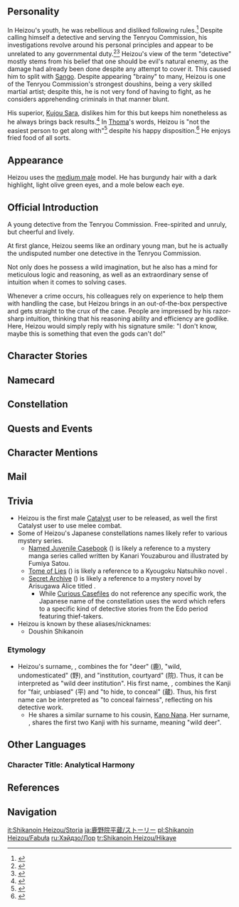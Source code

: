 {{CharacterTabs}}
{{Quote|A young prodigy detective from the Tenryou Commission. His senses are sharp and his thoughts are ingenious. No matter what unsolved case he's facing, he can get to the truth in unexpected ways.|Description from the Official Website<ref>Official Genshin Impact Website: [https://genshin.hoyoverse.com/m/en/character/inazuma?char=13 Shikanoin Heizou]</ref>}}

==Personality==
{{Quote|A young prodigy detective from the Tenryou Commission. His senses are sharp and his thoughts are clear.|In-game character attributes and profile page text}}
In Heizou's youth, he was rebellious and disliked following rules.<ref>{{Ref/NPC|Kano Nana}}</ref> Despite calling himself a detective and serving the Tenryou Commission, his investigations revolve around his personal principles and appear to be unrelated to any governmental duty.<ref>{{Ref/VO|Kamisato Ayato|About Shikanoin Heizou}}</ref><ref>{{Ref/VO|Sangonomiya Kokomi|About Shikanoin Heizou}}</ref> Heizou's view of the term "detective" mostly stems from his belief that one should be evil's natural enemy, as the damage had already been done despite any attempt to cover it. This caused him to split with [[Sango]]. Despite appearing "brainy" to many, Heizou is one of the Tenryou Commission's strongest doushins, being a very skilled martial artist; despite this, he is not very fond of having to fight, as he considers apprehending criminals in that manner blunt.

His superior, [[Kujou Sara]], dislikes him for this but keeps him nonetheless as he always brings back results.<ref>{{Ref/VO|Kujou Sara|About Shikanoin Heizou}}</ref> In [[Thoma]]'s words, Heizou is "not the easiest person to get along with"<ref>{{Ref/VO|Thoma|About Shikanoin Heizou}}</ref> despite his happy disposition.<ref>{{Ref/VO|Kaedehara Kazuha|About Shikanoin Heizou}}</ref> He enjoys fried food of all sorts.

==Appearance==
{{See also|Spirited Valor}}
<!-- Keep appearance section short and concise. Limit to 3-4 sentences. Outfits should be described on the outfit pages. -->
Heizou uses the [[:Category:Medium Male Characters|medium male]] model. He has burgundy hair with a dark highlight, light olive green eyes, and a mole below each eye.

==Official Introduction==
{{Official Introduction
|title=Even the most seamless cloak fears an unexpected cold wind.
|link=https://www.hoyolab.com/article/4793716
|character=Shikanoin Heizou
}}

A young detective from the Tenryou Commission. Free-spirited and unruly, but cheerful and lively.

At first glance, Heizou seems like an ordinary young man, but he is actually the undisputed number one detective in the Tenryou Commission.

Not only does he possess a wild imagination, but he also has a mind for meticulous logic and reasoning, as well as an extraordinary sense of intuition when it comes to solving cases.

Whenever a crime occurs, his colleagues rely on experience to help them with handling the case, but Heizou brings in an out-of-the-box perspective and gets straight to the crux of the case.
People are impressed by his razor-sharp intuition, thinking that his reasoning ability and efficiency are godlike. Here, Heizou would simply reply with his signature smile: "I don't know, maybe this is something that even the gods can't do!"

==Character Stories==
{{Character Story
|title1        = Character Details
|text1         = <p>Shikanoin Heizou is an extraordinary young detective.</p><p>Though working at the Tenryou Commission, he is at odds with the usual impression of a public servant, who is expected to be "stern," "solemn"... and "solemn" again.</p><p>On the outside, he appears more well-behaved and polite than any other new hires, but on the inside, he is actually thumbing his nose at all the official mumbo jumbo.</p><p>Unlike his colleagues, he does not go to the Station to report for duty on a daily basis and rarely shows up for any routine patrols.</p><p>It can seem like ages since you last saw him, and you may finally chance upon him at some crime scene. Yet, judging by that ever-present grin, you can hardly tell if he is actually there working.</p><p>Funnily enough, all his "unorthodox behaviors as a public servant" are somewhat acquiesced to.</p><p>His colleagues are more than willing to work with him and his boss seldom criticizes him for being this unfettered.</p><p>Even his boss's boss inquires after him every now and then.</p><p>All this can be safely chalked up to his unrivaled prowess as a detective.</p><p>Whenever the Tenryou Commission is tackling an unusually complicated case, be it a major one or a mysterious one, everyone regards Heizou as their last hope to crack the code.</p><p>Even the head of the Police Station marvels at his extensive experience in solving cases, but Heizou himself has a different opinion about that.</p><p>"Experience is another name for people's past mistakes, and that's not my trump card."</p><p>"My trump card is something I was born with."</p>
|mention1      = 

|title2        = Character Story 1
|friendship2   = 2
|text2         = <p>Joining the Tenryou Commission is no easy task. Not only do you have to pass the ability test, but also a thorough background check.</p><p>Therefore, candidates are usually required to declare some essential information, such as any valuable property.</p><p>According to Yoriki [[Owada]], who was in charge of the check at the time, when Heizou applied, he handed in nothing but a blank declaration form.</p><p>It was a bright and sunny morning. Sitting opposite Owada, Heizou was curiously exploring the place with his eyes. Owada, who had been around the block by then, spent a moment deciphering the blank form, then looked up and insinuated,</p><p>"I've met many brilliant young people. However, it's a shame that none of them made it to the Station in the end."</p><p>Hearing this, all of a sudden, that seemingly hyperactive young man stopped looking around, sat up straight, and looked Owada in the eye.</p><p>"Right. How about a young person like me?"</p><p>His switching happened so fast that Yoriki Owada was suddenly stunned, feeling like prey in the sights of some hawk-eyed predator.</p><p>Out of nowhere, a strange sensation came over him, as if at that moment, he was the one being scrutinized.</p><p>He said jokingly then, as though it would steady his nerves,</p><p>"The Tenryou Commission does not discriminate against the poor. But if you have literally nothing to declare, then we'll make sure we pay extra attention to your background."</p><p>It was followed by an unexpected silence. The one sitting opposite looked straight at him without saying a word, just as before.</p><p>Owada wasn't feeling his best, his forehead slightly twitching. Maybe it was too hot. He made to wipe off the sweat with the back of his hand.</p><p>However, there was no sweat on his forehead at all. Owada stared blankly at the dry back of his hand, not knowing if he should wipe again or put his hand down.</p><p>The young man burst out into laughter upon seeing this. His hearty laughter immediately relieved Owada from his overwhelmed state.</p><p>Heizou just leaned on the table with his chin in one hand, pointing to his head with the other. He smiled at Owada and said,</p><p>"Other than my genius, I have nothing to declare."</p>
|mention2      = Owada

|title3        = Character Story 2
|friendship3   = 3
|text3         = <p>The Tenryou Commission is in fact not where Heizou started his career as a detective.</p><p>Before all this happened, Heizou once owned an agency called "Bantan Sango & Heizou Detective Agency."</p><p>It was what was to become [[Bantan Sango Detective Agency]] in Inazuma City now, which was actually co-founded by Heizou and Sango in the beginning.</p><p>The story of the two started with them striking an instant chord with each other, only to end with them regretfully parting ways.</p><p>After the breakdown of their partnership, Heizou's name, naturally, was taken down from the old business.</p><p>As for the reason behind it all, it can probably all be summed up as "they had different visions."</p><p>Sango believes that a detective's entire mission is to uncover the truth, which is something of utmost significance. Most detectives also hold this belief dear to their hearts.</p><p>But Heizou reckons there's more to it. That there might be something that's even more vital than the truth.</p><p>Years of experience working as a detective have made him aware that when a new case comes to him, that means something unfortunate has already happened.</p><p>No matter how the criminals are punished for their evil conduct afterward, it cannot change the fact that someone has already been hurt.</p><p>Similarly, no matter how skilled a doctor is, they will never be able to treat a patient and pretend that nothing ever happened, telling them,</p><p>"Look, all your wounds have healed, as if you were never wounded in the first place."</p><p>The truth is from then on, whenever the patient sees a doctor, sees an infirmary, or sees the scars left by the operation, they will be reminded every time of all the wounds that were once on their body, hurting them.</p><p>Doctors are helpless to prevent violent actions from being executed somewhere. Detectives cannot stop new cases from emerging. But Heizou hopes to break this status quo once and for all.</p><p>"If I can't nip evil in the bud, then I shall be its natural enemy."</p><p>"The name of Shikanoin Heizou will be renowned throughout the world and intimidate anyone with malicious intent all across Teyvat."</p><p>"They will realize one thing. Once they submit to the darkness, I will hunt them down to the ends of the earth."</p><p>It was at that point that he made his decision to leave the agency and join the Tenryou Commission.</p><p>It was the starting point for him to become the "detective" he seeks to be.</p>
|mention3      = Sango

|title4        = Character Story 3
|friendship4   = 4
|text4         = <p>"I've read in the novels that every great detective has an assistant, just like every katsudon has a pork cutlet."</p><p>At the Police Station, the new recruit [[Uesugi]] approached Heizou with a big smile on his face.</p><p>"So, Heizou, what do you think? Can I be your assistant? I'm very clever."</p><p>Heizou eyed this chirpy young man up with a grin, then rubbed his chin and replied,</p><p>"My intuition tells me that you are not that clever."</p><p>"Huh? May... maybe your intuition is wrong."</p><p>The sentence Uesugi just uttered seemed to have some magic to it as if it were a closing joke made at the end of a comedy. On hearing that, his nearby senior colleagues all laughed like a supportive audience.</p><p>The clever Uesugi immediately realized that he had said something inappropriate, so he tried to patch his statement up.</p><p>"What I meant is... we can't just rely solely on intuition in our line of work!"</p><p>Unexpectedly, everyone laughed even harder this time. Uesugi, not comprehending what had happened, thought to himself that maybe he should really consider being a comedian.</p><p>At that moment, Heizou brushed his shoulder as if to remove the awkwardness along with the dust.</p><p>"I was just joking. Actually, my intuition tells me that you, Uesugi, are going to be an excellent Doushin."</p><p>"And so, I suggest that you find your own assistant should you have the time."</p><p>No sooner had Heizou finished his sentence than he had run away like the wind, leaving a still-baffled Uesigi and his guffawing colleagues behind.</p><p>...</p><p>"You've still got a long way to go before you can be Doushin Shikanoin's assistant."</p><p>"I was just trying to help since I noticed that he has no assistant..."</p><p>"Of course he does. He mentioned his assistant many times."</p><p>"What?! Has he?"</p><p>"Didn't you hear him say 'my intuition tells me' multiple times?"</p><p>"Huh?! Are you saying... that his assistant is... his intuition?!"</p><p>"Exactly! That guy can solve cases merely with his intuition. Isn't that wild?"</p>
|mention4      = Uesugi

|title5        = Character Story 4
|friendship5   = 5
|text5         = <p>When it comes to performance, Heizou should've been promoted many a time, considering all his achievements.</p><p>However, in reality, Heizou has been a Doushin ever since he joined the Tenryou Commission.</p><p>On the other hand, many among his colleagues and superiors have risen through the ranks as a by-product of his achievements.</p><p>After Heizou's cousin, [[Kano Nana]], heard about it, she came to Heizou and determined to stand up for him.</p><p>"You may be a brat, but this unfair treatment you've suffered is way worse."</p><p>"I'm going to give those goons a piece of my mind!"</p><p>Heizou knew his cousin very well, so to save her from any trouble, Heizou patiently explained the reasons behind this situation &mdash; a rare thing for him.</p><p>"Cuz, don't consider me lesser than them."</p><p>"Wanna take a guess at how many inmates at the Police Station Jail can name the Yoriki?"</p><p>Heizou spread his fingers of one hand, palm facing her. "This number at most."</p><p>Having no idea what he was getting at, Kano Nana replied hesitantly, "Five?"</p><p>"What about the ones who can name this genius detective right in front of you?"</p><p>Heizou spread his fingers of the other hand, this time palm facing himself, "This many at least."</p><p>"Five again? What's the difference?"</p><p>Heizou laughed, "Cuz, I'm talking about the number of hairs on my hands!"</p><p>"Just like we have no hair on our palms, none of the inmates can name all the Yoriki."</p><p>"But the inmates who can name me are as many as the hairs on the back of my hand!"</p><p>"Now that my influence has far exceeded that of those Yoriki, what's in it for me to get promoted?"</p><p>"On the contrary, staying close to the front line means that more criminals will be intimidated by the name of Shikanoin Heizou &mdash; that's my ultimate goal."</p><p>"So don't worry about me, cuz. I have never strayed, and I will never stray from my path!"</p>
|mention5      = Kano Nana

|title6        = Character Story 5
|friendship6   = 6
|text6         = <p>Just as Heizou claims, the most well-known name at the Police Station Jail is not that of any Yoriki, or even that of the General of the Tenryou Commission... But is instead the name of Doushin Shikanoin Heizou.</p><p>Here, at least, even the name of the [[Raiden Shogun]] herself might be lesser in stature compared to his.</p><p>After all, none of these criminals, great or small, have ever been personally nabbed by the Shogun, but a great many of them are surely here on Heizou's account.</p><p>This is how things panned out:</p><p>It started with some arrogant crooks boasting while temporarily out from behind bars of how elite their criminal skills were and how they had sent government officials off on wild goose chases, seeking to gain the admiration of their fellows.</p><p>But when asked why they were caught in spite of their great skills, they would often blame, through clenched teeth, the matter on "that detective."</p><p>"Not that I didn't try, mind you, but he's just too cunning!"</p><p>Thus did the detective's name spread throughout the prison.</p><p>Even later on, the situation would again change when the criminals discovered that the detective who caught them was someone named "Shikanoin Heizou."</p><p>It was one thing if a single detective could catch some skilled crooks. Perhaps he was just a good detective.</p><p>But if countless high-level criminals were seized by this one man, then surely he could not be an ordinary person.</p><p>In that moment, everyone present imagined something similar.</p><p>A trickster god in the guise of humanity, scheming and cunning beyond compare, seeing into the hearts of mortals with contemptuous ease.</p><p>Why, a change of sides would see such a fellow become the greatest criminal in history!</p><p>Those who were unwilling to take part in further affray spoke no more, while even the most hardened and wicked amongst them secretly thought:</p><p>"It might be best not to take him on, or to speak more ill about him than we should."</p><p>Even the fiercest criminal lords no longer use his name even when they wish to boast, instead using the pseudonym "Cyclone."</p><p>When the Doushin on guard duty heard this new title, they would ask what it meant.</p><p>And some petty criminals would reply, "A calamity! A plague upon all us crooks!"</p>
|mention6      = Raiden Shogun

|title7        = Martial Arts Tournament Champion's Medal
|friendship7   = 4
|text7         = <p>The way Heizou sees it, detectives are to destroy their opponents' defenses using their intelligence.</p><p>Using force to subdue criminals is, inevitably, the inferior way of doing things, and so Heizou does his best to avoid this in his daily work.</p><p>As such, his reputation at the Police Station was, for the longest time, one of a brainy but dainty character.</p><p>Thus, everyone was all too sure that he would be in for a tough time at the internal martial arts contest held by the Station.</p><p>This would be a no-holds-barred contest: neither limitations on schools nor restrictions of weapons would hold any sway here. The only rule was that the one to knock their opponent from a fifty-pace ring would triumph.</p><p>To everyone's shock, however, the "brainy" Heizou would show up to this contest without using Vision, and he carried no weapon but his two bare fists, which in turn carried him to the final.</p><p>During that match, [[Kujou Sara]], who had arrived upon hearing rumors of his prowess, assessed that the match was over even before it began.</p><p>"Doushin Shikanoin moves lightly and his fists are the match of any weapon. It would be hard to match him in melee &mdash; and only a skilled bowman would triumph."</p><p>As she predicted, Heizou's opponent would concede defeat after taking seventeen punches to the left side, with only a streak of Heizou's hair sliced off to show for it.</p><p>But just as he was about to be crowned champion, Kujou Sara herself walked into the ring and picked up a training bow, requesting a match with Heizou.</p><p>There was a brief uproar. Most of the people participating in the tournament were rather junior Doushin, and no one had expected that General Kujou herself would attend.</p><p>Heizou narrowed his eyes. He had originally only come to test his skills, such that he might not be found wanting in the extreme situations where his wits alone would not be sufficient.</p><p>But at this moment, his blood was up and the spirit of competition had descended on him like it often does on youths, and so he gladly accepted. In a flash, the atmosphere heated up and everyone was flushed with excitement.</p><p>"Great going, Heizou!" Doushin Uesugi yelled from the stands, Yoriki Owada quietly pumping a fist from beside him.</p><p>After a moment's preparation, both parties entered the ring. The rules were slightly different this time: neither of them would use their Visions. This would only be a contest at fifty paces between Sara's arrow and Heizou's fists. Whoever touched the other first with their weapon would be declared the victor.</p><p>The atmosphere by now was practically bursting at the seams. The battle was about to begin. Yet few realized that in a battle between experts, each move was peril itself, and that the match would be ended in a single shot.</p><p>Sara let fly, and fifty paces away, Heizou was seen with his right hand clenched in front of his chest, tightly gripping an arrow that quivered but two finger-widths from his heart like a striking serpent.</p><p>"It's my loss. What a frighteningly fast shot," Heizou said with a laugh, before throwing the arrow aside. "There was no time to evade, General, so I was forced to touch your weapon."</p><p>"I won by dint of the rules alone. I have met very few who could catch one of my arrows barehanded. I doubt the result would be so certain, were this a real battle."</p><p>Sara's eyes glimmered as she spoke such praise.</p><p>"Doushin Shikanoin, you are skilled in both mind and hand. You will do great things, should you be more disciplined."</p><p>...</p><p>Half a month later, a champion's medal specially made by the Tenryou Commission arrived at the [[Grand Narukami Shrine]], along with a handwritten note.</p><p>"Here's a little something, cuz, for you to give to my old man when you've got the time. Y'know, just to let him know that I haven't completely made a mess of his teachings and all."</p>
|mention7      = Kujou Sara,Uesugi,Owada,Kano Nana

|title8        = Vision
|friendship8   = 6
|text8         = <p>Heizou mentions his childhood very little, for it was not a happy one.</p><p>He was born in a remote village where his ancestry was rather prominent and his father was a martial artist of some small repute.</p><p>But just like every other rebellious child in the world, he only wished to escape having to take up his father's work, even as he was forced to learn martial arts alongside him.</p><p>This state of affairs would persist until Heizou made a friend who claimed to be from a wealthy merchant family at a festival.</p><p>This friend was a bright and agile mind, and would often bring all manner of new gadgets for Heizou to play with, saying that they were from his family's storehouse.</p><p>Books from [[Sumeru]], mysterious toys from [[Fontaine]] of all sorts... These toys injected significant vibrance into Heizou's otherwise monotonous life.</p><p>The friends grew closer as they grew older, but Heizou also began to notice a problem.</p><p>His friend's clothes were always filthy, hardly the sort of image a rich merchant's son should have.</p><p>He thus decided to have an honest talk with his friend. They would have a conversation like proper adults.</p><p>Unexpectedly, his friend immediately admitted to having deceived him, and even confessed that all the gifts he had given Heizou were stolen from the local merchant's guild.</p><p>He even went so far as to relate that he had originally met Heizou at the festival with the intention to steal some valuables from the latter, only for them to have become friends instead.</p><p>He laughed as he confessed these matters, as if this was some interesting tale.</p><p>Heizou was furious, though he knew not what he was angry at: was he angry at having been deceived by his best friend? Or was it because his best friend was a criminal?</p><p>Regardless, he reprimanded his friend harshly: "We're not friends anymore!"</p><p>Fuming, he returned home, sought out each and every item he had been given, and threw them all out, till nothing but a single green pebble remained.</p><p>This was one of a pair of "treasures" the two of them had fished out from a small stream, and each of them had taken one. This item alone was not tainted by theft, and was perhaps purer even than their friendship.</p><p>Gazing upon it, Heizou hardened his heart and threw it out the window... only for it to strike the window lattice and come flying back, rolling under his bed.</p><p>Now irate, and seeing how even the heavens were conspiring against him in this endeavor, Heizou, in a fit of growing pique, dumped himself on the ground like a frog with a punctured belly, refusing to move.</p><p>Looking at the ceiling despondently, he told himself that he would one day put these ill things out of his mind. Yet the world is such that the more we wish to forget things, the more they shall refuse to be forgotten.</p><p>A year later, when the festival where he and his friend first met rolled back around, Heizou happened to rediscover the pebble, and had it on him as he traveled to attend the festival.</p><p>He knew not what he was expecting, but fate already had an answer on hand... though it was not the one Heizou expected.</p><p>Heizou would meet his friend again that day, collapsed by the roadside in a pool of his own blood amidst the screams of the crowd.</p><p>Just a moment earlier, his friend had gotten into an altercation with a ruffian who had angled to steal his Mora purse, and who then in a panic had plunged a dagger into his heart.</p><p>Heizou dashed over to check on his old friend, the pebble in his hand falling by the wayside. Catching sight of it, his friend's dull eyes lit up just a little.</p><p>"Come here to see me, did you... Heizou?"</p><p>Heizou tried to keep pressure over his good friend's chest, but the blood kept seeping through his fingers, and he was again filled with fury, even more so than the year prior.</p><p>"Just shut up! Shut up!" He yelled at his friend.</p><p>His friend shook his head, and with great effort opened his purse. There was not a single Mora inside &mdash; nothing but the green pebble that had belonged to him.</p><p>Squeezing the last ounce of his strength out, he held the pebble out to Heizou with a smile broader than when they had parted.</p><p>"I... I came to see you, too..."</p><p>...</p><p>Heizou did not recall how he had returned home. His mind was blank, filled with nothing but rage and disgust.</p><p>But in that moment, his intuition told him that he felt rage and disgust at a certain thing, and that he and it had always been foes.</p><p>This thing had mixed deception into friendship, and it had caused life to be cut short before its time. "Sin." That was its name.</p><p>But it was not his friend's sin of deception or theft, nor was it the murder that the thief committed. It was something more abstract, something of a higher order.</p><p>It was the culmination of all the sins in this world, hovering over all like a titanic shadow covering the skies, fixing its cold and unfeeling gaze on all that was good in this world, and seeking ways to snuff it out.</p><p>One morning, one month later, Heizou sneaked out of doors to travel afar, leaving a farewell note behind. He had found his enemy, and he would now embark on a journey to make war against it.</p><p>Accompanying him on this journey was a green stone, but it was not the pebble that symbolized friendship, but instead a Vision that stood for his resolve.</p>
|mention8      = 
}}

==Namecard==
{{Namecard|Shikanoin Heizou: Temari}}

==Constellation==
{{Constellation Lore|Cervus Minor}}

==Quests and Events==
{{Quests and Events}}

==Character Mentions==
{{Character Mentions}}

==Mail==
{{Mails by Category List|noheader=1}}

==Trivia==
* Heizou is the first male [[Catalyst]] user to be released, as well the first Catalyst user to use melee combat.
* Some of Heizou's Japanese constellations names likely refer to various mystery series.
** [[Named Juvenile Casebook]] ({{ja|通称少年事件簿}}) is likely a reference to a mystery manga series called ''{{w|The Kindaichi Case Files}}'' written by Kanari Youzaburou and illustrated by Fumiya Satou.
** [[Tome of Lies]] ({{ja|荒唐無稽百物語}}) is likely a reference to a Kyougoku Natsuhiko novel {{ja|巷説百物語|Kousetsu Hyaku Monogatari|A Hundred Tales of Karma}}.
** [[Secret Archive]] ({{ja|屏禁密室大図鑑}}) is likely a reference to a mystery novel by Arisugawa Alice titled {{ja|有栖川有栖の密室大図鑑|Arisugawa Arisu no Misshitsu Daizukan|Arisugawa Alice's Illustrated Guide to the Locked Room}}.
*** While [[Curious Casefiles]] do not reference any specific work, the Japanese name of the constellation uses the word {{ja|捕物帳|torimonochou}} which refers to a specific kind of detective stories from the Edo period featuring thief-takers.
* Heizou is known by these aliases/nicknames:
** Doushin Shikanoin
===Etymology===
* Heizou's surname, {{Lang|Shikanoin|ja=鹿野院|ja_rm=Shikanoin}}, combines the {{w|Kanji}} for "deer" (鹿), "wild, undomesticated" (野), and "institution, courtyard" (院). Thus, it can be interpreted as "wild deer institution". His first name, {{Lang|Heizou|ja=平蔵|ja_rm=Heizou}}, combines the Kanji for "fair, unbiased" (平) and "to hide, to conceal" (蔵). Thus, his first name can be interpreted as "to conceal fairness", reflecting on his detective work.
** He shares a similar surname to his cousin, [[Kano Nana]]. Her surname, {{Lang|Kano|ja=鹿野|ja_rm=Kano}}, shares the first two Kanji with his surname, meaning "wild deer".

==Other Languages==
===Character Title: Analytical Harmony===
{{Other Languages
|en      = Analytical Harmony
|zhs     = 心朝乂安
|zhs_rm  = Xīn Cháo Yì'ān
|zht     = 心朝乂安
|zht_rm  = Xīn Cháo Yì'ān
|zh_tl   = Mind Seeking Tranquility
|ja      = 乂安を願う者
|ja_rm   = Gaian wo Negau Mono
|ja_tl   = Seeker of Tranquility
|ko      = 태평을 향한 마음
|ko_rm   = Taepyeong-eul Hyanghan Maeum
|ko_tl   = Mind Toward Peace
|es      = El Detective de la Armonía
|es_tl   = The Detective of Harmony
|fr      = Harmonie analytique
|fr_tl   = Analytical Harmony
|ru      = Невозмутимое спокойствие
|ru_tl   = Unshakable Calm
|th      = สงบจิตผสานเชาวน์
|th_rm   = Sangop Chit Phasan Chao
|th_tl   = Calming Mind Combining Wisdom
|vi      = Con Tim Giao Hòa
|vi_tl   = Peaceful Heart
|de      = Mitfühlender Analytiker
|de_tl   = Empathic Analyist
|id      = Analytical Harmony
|pt      = Mente Condizente
|pt_tl   = 
|tr      = Analitik Ahenk
|tr_tl   = 
|it      = Armonia analitica
|it_tl   = Analytical Harmony
}}

==References==
{{Reflist|2}}

==Navigation==
{{Character Navbox|link type=lore}}

[[it:Shikanoin Heizou/Storia]]
[[ja:鹿野院平蔵/ストーリー]]
[[pl:Shikanoin Heizou/Fabuła]]
[[ru:Хэйдзо/Лор]]
[[tr:Shikanoin Heizou/Hikaye]]